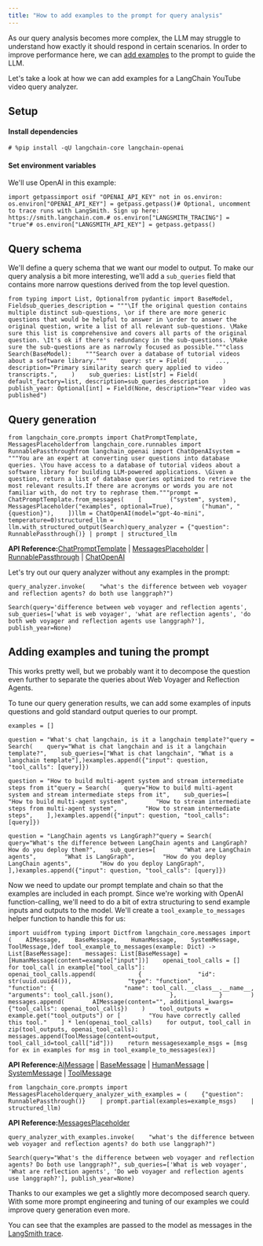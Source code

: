 ```yaml
---
title: "How to add examples to the prompt for query analysis"
---
```


As our query analysis becomes more complex, the LLM may struggle to understand how exactly it should respond in certain scenarios. In order to improve performance here, we can [add examples](/oss/concepts/few_shot_prompting) to the prompt to guide the LLM.

Let's take a look at how we can add examples for a LangChain YouTube video query analyzer.

## Setup

#### Install dependencies

```
# %pip install -qU langchain-core langchain-openai
```

#### Set environment variables

We'll use OpenAI in this example:

```
import getpassimport osif "OPENAI_API_KEY" not in os.environ:    os.environ["OPENAI_API_KEY"] = getpass.getpass()# Optional, uncomment to trace runs with LangSmith. Sign up here: https://smith.langchain.com.# os.environ["LANGSMITH_TRACING"] = "true"# os.environ["LANGSMITH_API_KEY"] = getpass.getpass()
```

## Query schema

We'll define a query schema that we want our model to output. To make our query analysis a bit more interesting, we'll add a `sub_queries` field that contains more narrow questions derived from the top level question.

```
from typing import List, Optionalfrom pydantic import BaseModel, Fieldsub_queries_description = """\If the original question contains multiple distinct sub-questions, \or if there are more generic questions that would be helpful to answer in \order to answer the original question, write a list of all relevant sub-questions. \Make sure this list is comprehensive and covers all parts of the original question. \It's ok if there's redundancy in the sub-questions. \Make sure the sub-questions are as narrowly focused as possible."""class Search(BaseModel):    """Search over a database of tutorial videos about a software library."""    query: str = Field(        ...,        description="Primary similarity search query applied to video transcripts.",    )    sub_queries: List[str] = Field(        default_factory=list, description=sub_queries_description    )    publish_year: Optional[int] = Field(None, description="Year video was published")
```

## Query generation

```
from langchain_core.prompts import ChatPromptTemplate, MessagesPlaceholderfrom langchain_core.runnables import RunnablePassthroughfrom langchain_openai import ChatOpenAIsystem = """You are an expert at converting user questions into database queries. \You have access to a database of tutorial videos about a software library for building LLM-powered applications. \Given a question, return a list of database queries optimized to retrieve the most relevant results.If there are acronyms or words you are not familiar with, do not try to rephrase them."""prompt = ChatPromptTemplate.from_messages(    [        ("system", system),        MessagesPlaceholder("examples", optional=True),        ("human", "{question}"),    ])llm = ChatOpenAI(model="gpt-4o-mini", temperature=0)structured_llm = llm.with_structured_output(Search)query_analyzer = {"question": RunnablePassthrough()} | prompt | structured_llm
```

**API Reference:**[ChatPromptTemplate](https://python.langchain.com/api_reference/core/prompts/langchain_core.prompts.chat.ChatPromptTemplate.html) | [MessagesPlaceholder](https://python.langchain.com/api_reference/core/prompts/langchain_core.prompts.chat.MessagesPlaceholder.html) | [RunnablePassthrough](https://python.langchain.com/api_reference/core/runnables/langchain_core.runnables.passthrough.RunnablePassthrough.html) | [ChatOpenAI](https://python.langchain.com/api_reference/openai/chat_models/langchain_openai.chat_models.base.ChatOpenAI.html)

Let's try out our query analyzer without any examples in the prompt:

```
query_analyzer.invoke(    "what's the difference between web voyager and reflection agents? do both use langgraph?")
```

```
Search(query='difference between web voyager and reflection agents', sub_queries=['what is web voyager', 'what are reflection agents', 'do both web voyager and reflection agents use langgraph?'], publish_year=None)
```

## Adding examples and tuning the prompt

This works pretty well, but we probably want it to decompose the question even further to separate the queries about Web Voyager and Reflection Agents.

To tune our query generation results, we can add some examples of inputs questions and gold standard output queries to our prompt.

```
examples = []
```

```
question = "What's chat langchain, is it a langchain template?"query = Search(    query="What is chat langchain and is it a langchain template?",    sub_queries=["What is chat langchain", "What is a langchain template"],)examples.append({"input": question, "tool_calls": [query]})
```

```
question = "How to build multi-agent system and stream intermediate steps from it"query = Search(    query="How to build multi-agent system and stream intermediate steps from it",    sub_queries=[        "How to build multi-agent system",        "How to stream intermediate steps from multi-agent system",        "How to stream intermediate steps",    ],)examples.append({"input": question, "tool_calls": [query]})
```

```
question = "LangChain agents vs LangGraph?"query = Search(    query="What's the difference between LangChain agents and LangGraph? How do you deploy them?",    sub_queries=[        "What are LangChain agents",        "What is LangGraph",        "How do you deploy LangChain agents",        "How do you deploy LangGraph",    ],)examples.append({"input": question, "tool_calls": [query]})
```

Now we need to update our prompt template and chain so that the examples are included in each prompt. Since we're working with OpenAI function-calling, we'll need to do a bit of extra structuring to send example inputs and outputs to the model. We'll create a `tool_example_to_messages` helper function to handle this for us:

```
import uuidfrom typing import Dictfrom langchain_core.messages import (    AIMessage,    BaseMessage,    HumanMessage,    SystemMessage,    ToolMessage,)def tool_example_to_messages(example: Dict) -> List[BaseMessage]:    messages: List[BaseMessage] = [HumanMessage(content=example["input"])]    openai_tool_calls = []    for tool_call in example["tool_calls"]:        openai_tool_calls.append(            {                "id": str(uuid.uuid4()),                "type": "function",                "function": {                    "name": tool_call.__class__.__name__,                    "arguments": tool_call.json(),                },            }        )    messages.append(        AIMessage(content="", additional_kwargs={"tool_calls": openai_tool_calls})    )    tool_outputs = example.get("tool_outputs") or [        "You have correctly called this tool."    ] * len(openai_tool_calls)    for output, tool_call in zip(tool_outputs, openai_tool_calls):        messages.append(ToolMessage(content=output, tool_call_id=tool_call["id"]))    return messagesexample_msgs = [msg for ex in examples for msg in tool_example_to_messages(ex)]
```

**API Reference:**[AIMessage](https://python.langchain.com/api_reference/core/messages/langchain_core.messages.ai.AIMessage.html) | [BaseMessage](https://python.langchain.com/api_reference/core/messages/langchain_core.messages.base.BaseMessage.html) | [HumanMessage](https://python.langchain.com/api_reference/core/messages/langchain_core.messages.human.HumanMessage.html) | [SystemMessage](https://python.langchain.com/api_reference/core/messages/langchain_core.messages.system.SystemMessage.html) | [ToolMessage](https://python.langchain.com/api_reference/core/messages/langchain_core.messages.tool.ToolMessage.html)

```
from langchain_core.prompts import MessagesPlaceholderquery_analyzer_with_examples = (    {"question": RunnablePassthrough()}    | prompt.partial(examples=example_msgs)    | structured_llm)
```

**API Reference:**[MessagesPlaceholder](https://python.langchain.com/api_reference/core/prompts/langchain_core.prompts.chat.MessagesPlaceholder.html)

```
query_analyzer_with_examples.invoke(    "what's the difference between web voyager and reflection agents? do both use langgraph?")
```

```
Search(query="What's the difference between web voyager and reflection agents? Do both use langgraph?", sub_queries=['What is web voyager', 'What are reflection agents', 'Do web voyager and reflection agents use langgraph?'], publish_year=None)
```

Thanks to our examples we get a slightly more decomposed search query. With some more prompt engineering and tuning of our examples we could improve query generation even more.

You can see that the examples are passed to the model as messages in the [LangSmith trace](https://smith.langchain.com/public/aeaaafce-d2b1-4943-9a61-bc954e8fc6f2/r).
